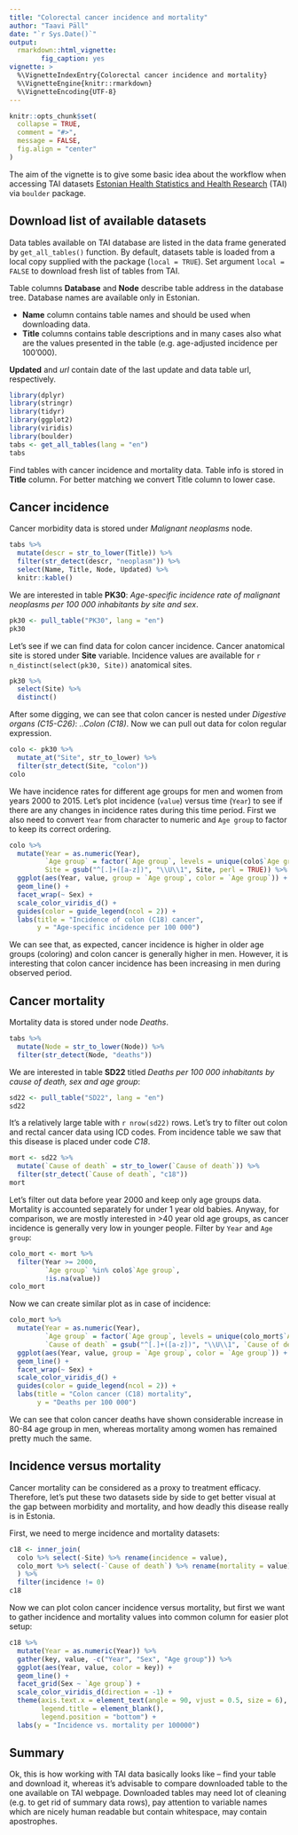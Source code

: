 ```yaml
---
title: "Colorectal cancer incidence and mortality"
author: "Taavi Päll"
date: "`r Sys.Date()`"
output: 
  rmarkdown::html_vignette:
        fig_caption: yes
vignette: >
  %\VignetteIndexEntry{Colorectal cancer incidence and mortality}
  %\VignetteEngine{knitr::rmarkdown}
  %\VignetteEncoding{UTF-8}
---
```


```r
knitr::opts_chunk$set(
  collapse = TRUE,
  comment = "#>",
  message = FALSE,
  fig.align = "center"
)
```

The aim of the vignette is to give some basic idea about the workflow when accessing TAI datasets [Estonian Health Statistics and Health Research](http://pxweb.tai.ee/PXWeb2015/index_en.html) (TAI) via `boulder` package.

## Download list of available datasets

Data tables available on TAI database are listed in the data frame generated by `get_all_tables()` function.
By default, datasets table is loaded from a local copy supplied with the package (`local = TRUE`).
Set argument `local = FALSE` to download fresh list of tables from TAI.


Table columns **Database** and **Node** describe table address in the database tree.
Database names are available only in Estonian.

- **Name** column contains table names and should be used when downloading data.
- **Title** columns contains table descriptions and in many cases also what are the values presented in the table (e.g. age-adjusted incidence per 100'000).

**Updated** and *url* contain date of the last update and data table url, respectively. 


```r
library(dplyr)
library(stringr)
library(tidyr)
library(ggplot2)
library(viridis)
library(boulder)
tabs <- get_all_tables(lang = "en")
tabs
```

Find tables with cancer incidence and mortality data. 
Table info is stored in **Title** column.
For better matching we convert Title column to lower case.

## Cancer incidence
Cancer morbidity data is stored under *Malignant neoplasms* node.

```r
tabs %>% 
  mutate(descr = str_to_lower(Title)) %>% 
  filter(str_detect(descr, "neoplasm")) %>% 
  select(Name, Title, Node, Updated) %>% 
  knitr::kable()
```

We are interested in table **PK30**: *Age-specific incidence rate of malignant neoplasms per 100 000 inhabitants by site and sex*.

```r
pk30 <- pull_table("PK30", lang = "en")
pk30
```

Let's see if we can find data for colon cancer incidence. 
Cancer anatomical site is stored under **Site** variable.
Incidence values are available for `r n_distinct(select(pk30, Site))` anatomical sites.
```r
pk30 %>% 
  select(Site) %>% 
  distinct()
```

After some digging, we can see that colon cancer is nested under *Digestive organs (C15-C26)*: *..Colon (C18)*. 
Now we can pull out data for colon regular expression. 
```r
colo <- pk30 %>% 
  mutate_at("Site", str_to_lower) %>% 
  filter(str_detect(Site, "colon"))
colo
```

We have incidence rates for different age groups for men and women from years 2000 to 2015.
Let's plot incidence (`value`) versus time (`Year`) to see if there are any changes in incidence rates during this time period.
First we also need to convert `Year` from character to numeric and `Age group` to factor to keep its correct ordering.
```r
colo %>% 
  mutate(Year = as.numeric(Year),
         `Age group` = factor(`Age group`, levels = unique(colo$`Age group`)),
         Site = gsub("^[.]+([a-z])", "\\U\\1", Site, perl = TRUE)) %>% 
  ggplot(aes(Year, value, group = `Age group`, color = `Age group`)) +
  geom_line() +
  facet_wrap(~ Sex) +
  scale_color_viridis_d() +
  guides(color = guide_legend(ncol = 2)) +
  labs(title = "Incidence of colon (C18) cancer",
       y = "Age-specific incidence per 100 000")
```

We can see that, as expected, cancer incidence is higher in older age groups (coloring) and colon cancer is generally higher in men.
However, it is interesting that colon cancer incidence has been increasing in men during observed period.

## Cancer mortality

Mortality data is stored under node *Deaths*.
```r
tabs %>% 
  mutate(Node = str_to_lower(Node)) %>% 
  filter(str_detect(Node, "deaths"))
```

We are interested in table **SD22** titled *Deaths per 100 000 inhabitants by cause of death, sex and age group*:
```r
sd22 <- pull_table("SD22", lang = "en")
sd22
```

It's a relatively large table with `r nrow(sd22)` rows.
Let's try to filter out colon and rectal cancer data using ICD codes.
From incidence table we saw that this disease is placed under code *C18*.

```r
mort <- sd22 %>% 
  mutate(`Cause of death` = str_to_lower(`Cause of death`)) %>% 
  filter(str_detect(`Cause of death`, "c18"))
mort
```

Let's filter out data before year 2000 and keep only age groups data. 
Mortality is accounted separately for under 1 year old babies. 
Anyway, for comparison, we are mostly interested in >40 year old age groups, as cancer incidence is generally very low in younger people.
Filter by `Year` and `Age group`:
```r
colo_mort <- mort %>% 
  filter(Year >= 2000, 
         `Age group` %in% colo$`Age group`,
         !is.na(value))
colo_mort
```

Now we can create similar plot as in case of incidence:
```r
colo_mort %>% 
  mutate(Year = as.numeric(Year),
         `Age group` = factor(`Age group`, levels = unique(colo_mort$`Age group`)),
         `Cause of death` = gsub("^[.]+([a-z])", "\\U\\1", `Cause of death`, perl = TRUE)) %>% 
  ggplot(aes(Year, value, group = `Age group`, color = `Age group`)) +
  geom_line() +
  facet_wrap(~ Sex) +
  scale_color_viridis_d() +
  guides(color = guide_legend(ncol = 2)) +
  labs(title = "Colon cancer (C18) mortality",
       y = "Deaths per 100 000")
```

We can see that colon cancer deaths have shown considerable increase in 80-84 age group in men, whereas mortality among women has remained pretty much the same.

## Incidence versus mortality

Cancer mortality can be considered as a proxy to treatment efficacy.
Therefore, let's put these two datasets side by side to get better visual at the gap between morbidity and mortality, and how deadly this disease really is in Estonia.

First, we need to merge incidence and mortality datasets:
```r
c18 <- inner_join(
  colo %>% select(-Site) %>% rename(incidence = value), 
  colo_mort %>% select(-`Cause of death`) %>% rename(mortality = value)
  ) %>% 
  filter(incidence != 0)
c18
```

Now we can plot colon cancer incidence versus mortality, but first we want to gather incidence and mortality values into common column for easier plot setup:
```r
c18 %>% 
  mutate(Year = as.numeric(Year)) %>% 
  gather(key, value, -c("Year", "Sex", "Age group")) %>%
  ggplot(aes(Year, value, color = key)) +
  geom_line() +
  facet_grid(Sex ~ `Age group`) +
  scale_color_viridis_d(direction = -1) +
  theme(axis.text.x = element_text(angle = 90, vjust = 0.5, size = 6),
        legend.title = element_blank(),
        legend.position = "bottom") +
  labs(y = "Incidence vs. mortality per 100000")
```

## Summary

Ok, this is how working with TAI data basically looks like -- find your table and download it, whereas it's advisable to compare downloaded table to the one available on TAI webpage.
Downloaded tables may need lot of cleaning (e.g. to get rid of summary data rows), pay attention to variable names which are nicely human readable but contain whitespace, may contain apostrophes. 

